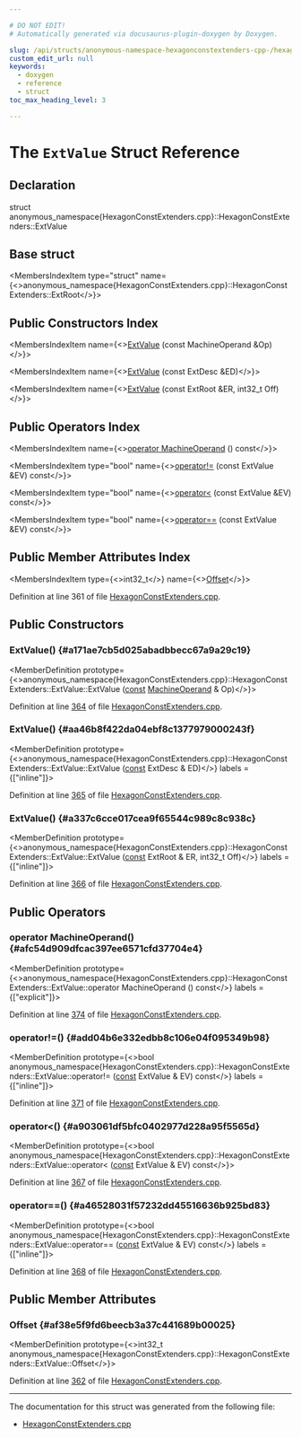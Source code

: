 ```yaml
---

# DO NOT EDIT!
# Automatically generated via docusaurus-plugin-doxygen by Doxygen.

slug: /api/structs/anonymous-namespace-hexagonconstextenders-cpp-/hexagonconstextenders/extvalue
custom_edit_url: null
keywords:
  - doxygen
  - reference
  - struct
toc_max_heading_level: 3

---
```





# The `ExtValue` Struct Reference

<DoxygenPage pluginConfig={pluginConfig}>



## Declaration

<CodeBlock>struct anonymous_namespace{HexagonConstExtenders.cpp}::HexagonConstExtenders::ExtValue</CodeBlock>

## Base struct

<MembersIndex>

<MembersIndexItem
  type="struct"
  name={<>anonymous&#95;namespace&#123;HexagonConstExtenders.cpp&#125;::HexagonConstExtenders::ExtRoot</>}>
</MembersIndexItem>

</MembersIndex>

## Public Constructors Index

<MembersIndex>

<MembersIndexItem
  name={<><a href="#a171ae7cb5d025abadbbecc67a9a29c19">ExtValue</a> (const MachineOperand &amp;Op)</>}>
</MembersIndexItem>

<MembersIndexItem
  name={<><a href="#aa46b8f422da04ebf8c1377979000243f">ExtValue</a> (const ExtDesc &amp;ED)</>}>
</MembersIndexItem>

<MembersIndexItem
  name={<><a href="#a337c6cce017cea9f65544c989c8c938c">ExtValue</a> (const ExtRoot &amp;ER, int32&#95;t Off)</>}>
</MembersIndexItem>

</MembersIndex>

## Public Operators Index

<MembersIndex>

<MembersIndexItem
  name={<><a href="#afc54d909dfcac397ee6571cfd37704e4">operator MachineOperand</a> () const</>}>
</MembersIndexItem>

<MembersIndexItem
  type="bool"
  name={<><a href="#add04b6e332edbb8c106e04f095349b98">operator!=</a> (const ExtValue &amp;EV) const</>}>
</MembersIndexItem>

<MembersIndexItem
  type="bool"
  name={<><a href="#a903061df5bfc0402977d228a95f5565d">operator&lt;</a> (const ExtValue &amp;EV) const</>}>
</MembersIndexItem>

<MembersIndexItem
  type="bool"
  name={<><a href="#a46528031f57232dd45516636b925bd83">operator==</a> (const ExtValue &amp;EV) const</>}>
</MembersIndexItem>

</MembersIndex>

## Public Member Attributes Index

<MembersIndex>

<MembersIndexItem
  type={<>int32&#95;t</>}
  name={<><a href="#af38e5f9fd6beecb3a37c441689b00025">Offset</a></>}>
</MembersIndexItem>

</MembersIndex>


Definition at line 361 of file <a href="/docs/api/files/lib/lib/target/lib/target/hexagon/hexagonconstextenders-cpp">HexagonConstExtenders.cpp</a>.

<SectionDefinition>

## Public Constructors

### ExtValue() {#a171ae7cb5d025abadbbecc67a9a29c19}

<MemberDefinition
  prototype={<>anonymous&#95;namespace&#123;HexagonConstExtenders.cpp&#125;::HexagonConstExtenders::ExtValue::ExtValue (<a href="/docs/api/files/lib/lib/target/lib/target/aarch64/aarch64promoteconstant-cpp/#a90f8350fecae261c25be85d38b451bff">const</a> <a href="/docs/api/classes/llvm/machineoperand">MachineOperand</a> &amp; Op)</>}>

Definition at line <a href="/docs/api/files/lib/lib/target/lib/target/hexagon/hexagonconstextenders-cpp/#l00364">364</a> of file <a href="/docs/api/files/lib/lib/target/lib/target/hexagon/hexagonconstextenders-cpp">HexagonConstExtenders.cpp</a>.
</MemberDefinition>

### ExtValue() {#aa46b8f422da04ebf8c1377979000243f}

<MemberDefinition
  prototype={<>anonymous&#95;namespace&#123;HexagonConstExtenders.cpp&#125;::HexagonConstExtenders::ExtValue::ExtValue (<a href="/docs/api/files/lib/lib/target/lib/target/aarch64/aarch64promoteconstant-cpp/#a90f8350fecae261c25be85d38b451bff">const</a> ExtDesc &amp; ED)</>}
  labels = {["inline"]}>

Definition at line <a href="/docs/api/files/lib/lib/target/lib/target/hexagon/hexagonconstextenders-cpp/#l00365">365</a> of file <a href="/docs/api/files/lib/lib/target/lib/target/hexagon/hexagonconstextenders-cpp">HexagonConstExtenders.cpp</a>.
</MemberDefinition>

### ExtValue() {#a337c6cce017cea9f65544c989c8c938c}

<MemberDefinition
  prototype={<>anonymous&#95;namespace&#123;HexagonConstExtenders.cpp&#125;::HexagonConstExtenders::ExtValue::ExtValue (<a href="/docs/api/files/lib/lib/target/lib/target/aarch64/aarch64promoteconstant-cpp/#a90f8350fecae261c25be85d38b451bff">const</a> ExtRoot &amp; ER, int32&#95;t Off)</>}
  labels = {["inline"]}>

Definition at line <a href="/docs/api/files/lib/lib/target/lib/target/hexagon/hexagonconstextenders-cpp/#l00366">366</a> of file <a href="/docs/api/files/lib/lib/target/lib/target/hexagon/hexagonconstextenders-cpp">HexagonConstExtenders.cpp</a>.
</MemberDefinition>

</SectionDefinition>

<SectionDefinition>

## Public Operators

### operator MachineOperand() {#afc54d909dfcac397ee6571cfd37704e4}

<MemberDefinition
  prototype={<>anonymous&#95;namespace&#123;HexagonConstExtenders.cpp&#125;::HexagonConstExtenders::ExtValue::operator MachineOperand () const</>}
  labels = {["explicit"]}>

Definition at line <a href="/docs/api/files/lib/lib/target/lib/target/hexagon/hexagonconstextenders-cpp/#l00374">374</a> of file <a href="/docs/api/files/lib/lib/target/lib/target/hexagon/hexagonconstextenders-cpp">HexagonConstExtenders.cpp</a>.
</MemberDefinition>

### operator!=() {#add04b6e332edbb8c106e04f095349b98}

<MemberDefinition
  prototype={<>bool anonymous&#95;namespace&#123;HexagonConstExtenders.cpp&#125;::HexagonConstExtenders::ExtValue::operator!= (<a href="/docs/api/files/lib/lib/target/lib/target/aarch64/aarch64promoteconstant-cpp/#a90f8350fecae261c25be85d38b451bff">const</a> ExtValue &amp; EV) const</>}
  labels = {["inline"]}>

Definition at line <a href="/docs/api/files/lib/lib/target/lib/target/hexagon/hexagonconstextenders-cpp/#l00371">371</a> of file <a href="/docs/api/files/lib/lib/target/lib/target/hexagon/hexagonconstextenders-cpp">HexagonConstExtenders.cpp</a>.
</MemberDefinition>

### operator&lt;() {#a903061df5bfc0402977d228a95f5565d}

<MemberDefinition
  prototype={<>bool anonymous&#95;namespace&#123;HexagonConstExtenders.cpp&#125;::HexagonConstExtenders::ExtValue::operator&lt; (<a href="/docs/api/files/lib/lib/target/lib/target/aarch64/aarch64promoteconstant-cpp/#a90f8350fecae261c25be85d38b451bff">const</a> ExtValue &amp; EV) const</>}>

Definition at line <a href="/docs/api/files/lib/lib/target/lib/target/hexagon/hexagonconstextenders-cpp/#l00367">367</a> of file <a href="/docs/api/files/lib/lib/target/lib/target/hexagon/hexagonconstextenders-cpp">HexagonConstExtenders.cpp</a>.
</MemberDefinition>

### operator==() {#a46528031f57232dd45516636b925bd83}

<MemberDefinition
  prototype={<>bool anonymous&#95;namespace&#123;HexagonConstExtenders.cpp&#125;::HexagonConstExtenders::ExtValue::operator== (<a href="/docs/api/files/lib/lib/target/lib/target/aarch64/aarch64promoteconstant-cpp/#a90f8350fecae261c25be85d38b451bff">const</a> ExtValue &amp; EV) const</>}
  labels = {["inline"]}>

Definition at line <a href="/docs/api/files/lib/lib/target/lib/target/hexagon/hexagonconstextenders-cpp/#l00368">368</a> of file <a href="/docs/api/files/lib/lib/target/lib/target/hexagon/hexagonconstextenders-cpp">HexagonConstExtenders.cpp</a>.
</MemberDefinition>

</SectionDefinition>

<SectionDefinition>

## Public Member Attributes

### Offset {#af38e5f9fd6beecb3a37c441689b00025}

<MemberDefinition
  prototype={<>int32&#95;t anonymous&#95;namespace&#123;HexagonConstExtenders.cpp&#125;::HexagonConstExtenders::ExtValue::Offset</>}>

Definition at line <a href="/docs/api/files/lib/lib/target/lib/target/hexagon/hexagonconstextenders-cpp/#l00362">362</a> of file <a href="/docs/api/files/lib/lib/target/lib/target/hexagon/hexagonconstextenders-cpp">HexagonConstExtenders.cpp</a>.
</MemberDefinition>

</SectionDefinition>

<hr/>

The documentation for this struct was generated from the following file:

<ul>
<li><a href="/docs/api/files/lib/lib/target/lib/target/hexagon/hexagonconstextenders-cpp">HexagonConstExtenders.cpp</a></li>
</ul>

</DoxygenPage>
